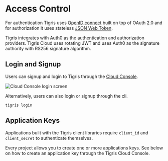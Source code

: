 # Access Control

For authentication Tigris uses [OpenID connect](https://openid.net/connect/)
built on top of OAuth 2.0 and for authorization it uses stateless
[JSON Web Token](https://jwt.io/introduction).

Tigris integrates with [Auth0](https://auth0.com/) as the authentication and
authorization providers. Tigris Cloud uses rotating JWT and uses Auth0 as the
signature authority with RS256 signature algorithm.

## Login and Signup

Users can signup and login to Tigris through the [Cloud Console](https://console.preview.tigrisdata.cloud/).

![Cloud Console login screen](/img/screenshots/cloud-console-login-screen.jpg)

Alternatively, users can also login or signup through the cli.

```shell
tigris login
```

## Application Keys

Applications built with the Tigris client libraries require `client_id` and `client_secret`
to authenticate themselves.

Every project allows you to create one or more applications keys. See below on how to
create an application key through the Tigris Cloud Console.


<LiteYouTubeEmbed
  id="BHyHpPAVXoM"
  params="autoplay=1&autohide=1&showinfo=0&rel=0&loop=1"
  title="Create an application key"
  poster="maxresdefault"
/>
